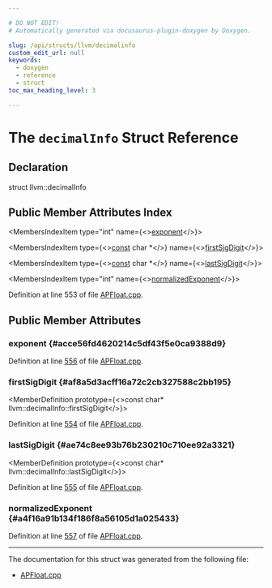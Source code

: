 ```yaml
---

# DO NOT EDIT!
# Automatically generated via docusaurus-plugin-doxygen by Doxygen.

slug: /api/structs/llvm/decimalinfo
custom_edit_url: null
keywords:
  - doxygen
  - reference
  - struct
toc_max_heading_level: 3

---
```





# The `decimalInfo` Struct Reference

<DoxygenPage pluginConfig={pluginConfig}>



## Declaration

<CodeBlock>struct llvm::decimalInfo</CodeBlock>

## Public Member Attributes Index

<MembersIndex>

<MembersIndexItem
  type="int"
  name={<><a href="#acce56fd4620214c5df43f5e0ca9388d9">exponent</a></>}>
</MembersIndexItem>

<MembersIndexItem
  type={<><a href="/docs/api/files/lib/lib/target/lib/target/aarch64/aarch64promoteconstant-cpp/#a90f8350fecae261c25be85d38b451bff">const</a> char &#42;</>}
  name={<><a href="#af8a5d3acff16a72c2cb327588c2bb195">firstSigDigit</a></>}>
</MembersIndexItem>

<MembersIndexItem
  type={<><a href="/docs/api/files/lib/lib/target/lib/target/aarch64/aarch64promoteconstant-cpp/#a90f8350fecae261c25be85d38b451bff">const</a> char &#42;</>}
  name={<><a href="#ae74c8ee93b76b230210c710ee92a3321">lastSigDigit</a></>}>
</MembersIndexItem>

<MembersIndexItem
  type="int"
  name={<><a href="#a4f16a91b134f186f8a56105d1a025433">normalizedExponent</a></>}>
</MembersIndexItem>

</MembersIndex>


Definition at line 553 of file <a href="/docs/api/files/lib/lib/support/apfloat-cpp">APFloat.cpp</a>.

<SectionDefinition>

## Public Member Attributes

### exponent {#acce56fd4620214c5df43f5e0ca9388d9}

<MemberDefinition
  prototype="int llvm::decimalInfo::exponent">

Definition at line <a href="/docs/api/files/lib/lib/support/apfloat-cpp/#l00556">556</a> of file <a href="/docs/api/files/lib/lib/support/apfloat-cpp">APFloat.cpp</a>.
</MemberDefinition>

### firstSigDigit {#af8a5d3acff16a72c2cb327588c2bb195}

<MemberDefinition
  prototype={<>const char&#42; llvm::decimalInfo::firstSigDigit</>}>

Definition at line <a href="/docs/api/files/lib/lib/support/apfloat-cpp/#l00554">554</a> of file <a href="/docs/api/files/lib/lib/support/apfloat-cpp">APFloat.cpp</a>.
</MemberDefinition>

### lastSigDigit {#ae74c8ee93b76b230210c710ee92a3321}

<MemberDefinition
  prototype={<>const char&#42; llvm::decimalInfo::lastSigDigit</>}>

Definition at line <a href="/docs/api/files/lib/lib/support/apfloat-cpp/#l00555">555</a> of file <a href="/docs/api/files/lib/lib/support/apfloat-cpp">APFloat.cpp</a>.
</MemberDefinition>

### normalizedExponent {#a4f16a91b134f186f8a56105d1a025433}

<MemberDefinition
  prototype="int llvm::decimalInfo::normalizedExponent">

Definition at line <a href="/docs/api/files/lib/lib/support/apfloat-cpp/#l00557">557</a> of file <a href="/docs/api/files/lib/lib/support/apfloat-cpp">APFloat.cpp</a>.
</MemberDefinition>

</SectionDefinition>

<hr/>

The documentation for this struct was generated from the following file:

<ul>
<li><a href="/docs/api/files/lib/lib/support/apfloat-cpp">APFloat.cpp</a></li>
</ul>

</DoxygenPage>
